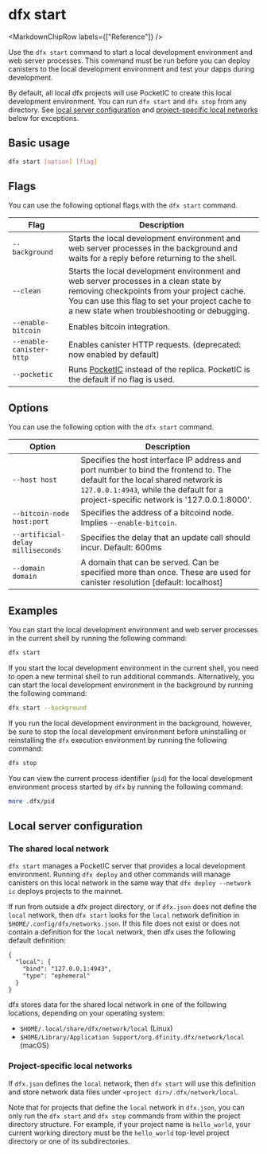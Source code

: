 
# dfx start

<MarkdownChipRow labels={["Reference"]} />

Use the `dfx start` command to start a local development environment and web server processes. This command must be run before you can deploy canisters to the local development environment and test your dapps during development.

By default, all local dfx projects will use PocketIC to create this local development environment. You can run `dfx start` and `dfx stop` from any directory.  See [local server configuration](#local-server-configuration) and [project-specific local networks](#project-specific-local-networks) below for exceptions.

## Basic usage

``` bash
dfx start [option] [flag]
```

## Flags

You can use the following optional flags with the `dfx start` command.

| Flag                     | Description                                                                                                                                                                                                                           |
|--------------------------|---------------------------------------------------------------------------------------------------------------------------------------------------------------------------------------------------------------------------------------|
| `--background`           | Starts the local development environment and web server processes in the background and waits for a reply before returning to the shell.                                                                                              |
| `--clean`                | Starts the local development environment and web server processes in a clean state by removing checkpoints from your project cache. You can use this flag to set your project cache to a new state when troubleshooting or debugging. |
| `--enable-bitcoin`       | Enables bitcoin integration.                                                                                                                                                                                                          |
| `--enable-canister-http` | Enables canister HTTP requests. (deprecated: now enabled by default)                                                                                                                                                                  |
| `--pocketic`             | Runs [PocketIC](https://github.com/dfinity/pocketic) instead of the replica. PocketIC is the default if no flag is used.                                                                                                              |

## Options

You can use the following option with the `dfx start` command.

| Option                            | Description                                                                                                                                                                                                          |
|-----------------------------------|----------------------------------------------------------------------------------------------------------------------------------------------------------------------------------------------------------------------|
| `--host host`                     | Specifies the host interface IP address and port number to bind the frontend to. The default for the local shared network is `127.0.0.1:4943`, while the default for a project-specific network is '127.0.0.1:8000'. |
| `--bitcoin-node host:port`        | Specifies the address of a bitcoind node. Implies `--enable-bitcoin`.                                                                                                                                                |
| `--artificial-delay milliseconds` | Specifies the delay that an update call should incur. Default: 600ms                                                                                                                                                 |
| `--domain domain`                 | A domain that can be served. Can be specified more than once.  These are used for canister resolution [default: localhost]                                                                                           |

## Examples

You can start the local development environment and web server processes in the current shell by running the following command:

``` bash
dfx start
```

If you start the local development environment in the current shell, you need to open a new terminal shell to run additional commands. Alternatively, you can start the local development environment in the background by running the following command:

``` bash
dfx start --background
```

If you run the local development environment in the background, however, be sure to stop the local development environment before uninstalling or reinstalling the `dfx` execution environment by running the following command:

``` bash
dfx stop
```

You can view the current process identifier (`pid`) for the local development environment process started by `dfx` by running the following command:

``` bash
more .dfx/pid
```

## Local server configuration

### The shared local network

`dfx start` manages a PocketIC server that provides a local development environment. Running `dfx deploy` and other commands will manage canisters on this local network in the same way that `dfx deploy --network ic` deploys projects to the mainnet.

If run from outside a dfx project directory, or if `dfx.json` does not define the `local` network, then `dfx start` looks for the `local` network definition in `$HOME/.config/dfx/networks.json`. If this file does not exist or does not contain a definition for the `local` network, then dfx uses the following default definition:

```
{
  "local": {
    "bind": "127.0.0.1:4943",
    "type": "ephemeral"
  }
}
```

dfx stores data for the shared local network in one of the following locations, depending on your operating system:
- `$HOME/.local/share/dfx/network/local` (Linux)
- `$HOME/Library/Application Support/org.dfinity.dfx/network/local` (macOS)

### Project-specific local networks

If `dfx.json` defines the `local` network, then `dfx start` will use this definition and store network data files under `<project dir>/.dfx/network/local`.

Note that for projects that define the `local` network in `dfx.json`, you can only run the `dfx start` and `dfx stop` commands from within the project directory structure. For example, if your project name is `hello_world`, your current working directory must be the `hello_world` top-level project directory or one of its subdirectories.
